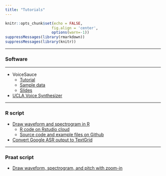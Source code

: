 ```yaml
---
title: "Tutorials"
---
```

```r
knitr::opts_chunk$set(echo = FALSE,
                     fig.align = 'center',
                     options(warn=-1))
suppressMessages(library(rmarkdown))
suppressMessages(library(knitr))
```

***
### Software
***

* VoiceSauce
    + [Tutorial](subpages/VS-tutorial.html)
    + [Sample data](subpages/sample/Hawaiian_data.zip)
    + [Slides](subpages/Tutorial_VS.pdf)
* [UCLA Voice Synthesizer](subpages/ucla-synthesizer.html)

***
### R script
* [Draw waveform and spectrogram in R](subpages/Draw-waveform-and-spectrogram-in-R.html)
    + [R code on Rstudio cloud](https://posit.cloud/content/5036221)
    + [Source code and example files on Github](https://github.com/yuanchaiyc/source-code/tree/main/R-Draw-waveform-spectrogram-pitch)
* [Convert Google ASR output to TextGrid](https://github.com/yuanchaiyc/source-code/tree/main/R-convert-google-asr-to-textgrid)

***
### Praat script

* [Draw waveform, spectrogram, and pitch with zoom-in](https://github.com/yuanchaiyc/source-code/blob/main/PRAAT-scripts/draw_zoom_in_wave_spectrogram_egg.praat)
